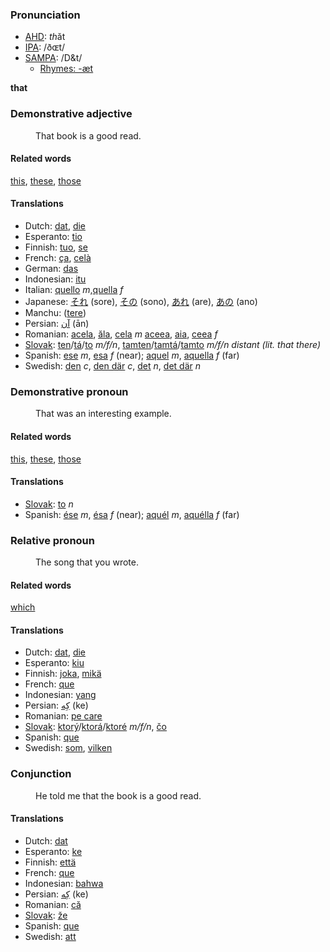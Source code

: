===Pronunciation===
*[[w:AHD|AHD]]: <i>th</i>ăt
*[[w:IPA|IPA]]: /ðɶt/
*[[w:SAMPA|SAMPA]]: /D&t/
**[[Rhymes:English:-æt|Rhymes: -æt]]
'''that'''

===Demonstrative adjective===

:That book is a good read.

====Related words====
[[this]], [[these]], [[those]]

====Translations====

*Dutch: [[dat]], [[die]]
*Esperanto: [[tio]]
*Finnish: [[tuo]], [[se]]
*French: [[ça]], [[celà]]
*German: [[das]]
*Indonesian: [[itu]]
*Italian: [[quello]] ''m'',[[quella]] ''f''
*Japanese: [[それ]] (sore), [[その]] (sono), [[あれ]] (are), [[あの]] (ano)
*Manchu: ([[tere]])
*Persian: [[آن]] (ān)
*Romanian: [[acela]], [[ăla]], [[cela]] ''m'' [[aceea]], [[aia]], [[ceea]] ''f''
*[[Slovak]]: [[ten]]/[[tá]]/[[to]] ''m/f/n'', [[tamten]]/[[tamtá]]/[[tamto]] ''m/f/n distant (lit. that there)''
*Spanish: [[ese]] ''m'', [[esa]] ''f'' (near); [[aquel]] ''m'', [[aquella]] ''f'' (far)
*Swedish: [[den]] ''c'', [[den där]] ''c'', [[det]] ''n'', [[det där]] ''n''

===Demonstrative pronoun===

:That was an interesting example.

====Related words====
[[this]], [[these]], [[those]]

====Translations====

*[[Slovak]]: [[to]] ''n''
*Spanish: [[ése]] ''m'', [[ésa]] ''f'' (near); [[aquél]] ''m'',  [[aquélla]] ''f'' (far)

===Relative pronoun===

:The song that you wrote.

====Related words====
[[which]]

====Translations====

*Dutch: [[dat]], [[die]]
*Esperanto: [[kiu]]
*Finnish: [[joka]], [[mikä]]
*French: [[que]]
*Indonesian: [[yang]]
*Persian: [[كِه]] (ke)
*Romanian: [[pe care]]
*[[Slovak]]: [[ktorý]]/[[ktorá]]/[[ktoré]] ''m/f/n'', [[čo]]
*Spanish: [[que]]
*Swedish: [[som]], [[vilken]]

===Conjunction===

:He told me that the book is a good read.

====Translations====

*Dutch: [[dat]]
*Esperanto: [[ke]]
*Finnish: [[että]]
*French: [[que]]
*Indonesian: [[bahwa]]
*Persian: [[كِه]] (ke)
*Romanian: [[că]]
*[[Slovak]]: [[že]]
*Spanish: [[que]]
*Swedish: [[att]]